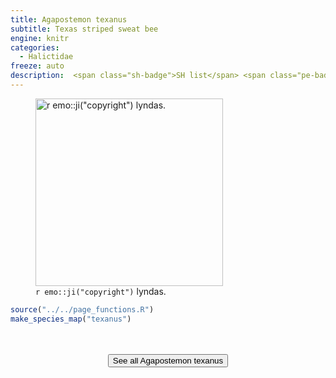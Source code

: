 ```yaml
---
title: Agapostemon texanus
subtitle: Texas striped sweat bee
engine: knitr
categories:
  - Halictidae
freeze: auto
description:  <span class="sh-badge">SH list</span> <span class="pe-badge">PM Evidence</span> <span class="gali-badge">Galiano</span>
---
```

![`r emo::ji("copyright")` lyndas.](https://inaturalist-open-data.s3.amazonaws.com/photos/290699251/large.jpeg){height=300}





```r
source("../../page_functions.R")
make_species_map("texanus")
```
<br><br>
<center>


<a href="https://inaturalist.ca/observations?place_id=7085&quality_grade=research&subview=map&taxon_id=133797"><button type="button" class="btn btn-secondary">See all Agapostemon texanus <i class="fa-solid fa-arrow-up-right-from-square"></i> </button></a>
</center>
